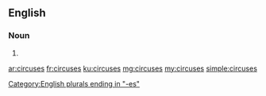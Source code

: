 ==English==

===Noun===
{{head|en|plural}}

# {{plural of|circus|lang=en|nocat=1}}

[[Category:English plurals ending in "-es"]]

[[ar:circuses]]
[[fr:circuses]]
[[ku:circuses]]
[[mg:circuses]]
[[my:circuses]]
[[simple:circuses]]